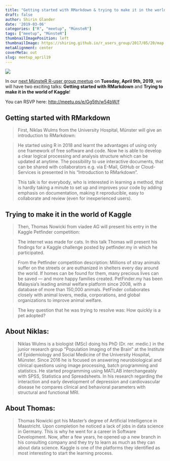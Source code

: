 ```yaml
---
title: "Getting started with RMarkdown & trying to make it in the world of Kaggle. Join MünsteR for our next meetup!"
draft: false
author: Shirin Glander
date: '2019-03-06'
categories: ["R", "meetup", "MünsteR"]
tags: ["meetup", "MünsteR"]
thumbnailImagePosition: left
thumbnailImage: https://shiring.github.io/r_users_group/2017/05/20/map.png
metaAlignment: center
coverMeta: out
slug: meetup_april19
---
```


![](https://shiring.github.io/r_users_group/2017/05/20/map.png)

In our [next MünsteR R-user group meetup](http://meetu.ps/e/Gsh9F/w54bW/f) on **Tuesday, April 9th, 2019**, we will have two exciting talks: **Getting started with RMarkdown** and **Trying to make it in the world of Kaggle**!

You can RSVP here: [http://meetu.ps/e/Gg5th/w54bW/f](http://meetu.ps/e/Gsh9F/w54bW/f)

## Getting started with RMarkdown

> First, Niklas Wulms from the University Hospital, Münster will give an introduction to RMarkdown:

> He started using R in 2018 and learnt the advantages of using only one framework of free software and code. Now he is able to develop a clear logical processing and analysis structure which can be updated at anytime. The possibility to use interactive documents, that can be shared with collaborators e.g. via E-Mail, GitHub or Cloud-Services is presented in his "Introduction to RMarkdown".

> This talk is for everybody, who is interested in learning a method, that is hardly taking a minute to set up and improves your code by adding emphasis on documentation, making it reproducible, easy to collaborate and review (even for inexperienced users).

## Trying to make it in the world of Kaggle

> Then, Thomas Nowicki from viadee AG will present his entry in the Kaggle Petfinder competition:

> The internet was made for cats. In this talk Thomas will present his findings for a Kaggle challenge posted by petfinder.my in which he participated.

> From the Petfinder competition description:
Millions of stray animals suffer on the streets or are euthanized in shelters every day around the world. If homes can be found for them, many precious lives can be saved — and more happy families created.
PetFinder.my has been Malaysia’s leading animal welfare platform since 2008, with a database of more than 150,000 animals. PetFinder collaborates closely with animal lovers, media, corporations, and global organizations to improve animal welfare.

> The key question that he was trying to resolve was: How quickly is a pet adopted?

## About Niklas:

> Niklas Wulms is a biologist (MSc) doing his PhD (Dr. rer. medic.) in the junior research group "Population Imaging of the Brain" at the Institute of Epidemiology and Social Medicine of the University Hospital, Münster.
Since 2016 he is focused on answering neurobiological and clinical questions using image processing, batch programming and statistics. He started programming using MATLAB interchangeably with SPSS, Statistica and Spreadsheets. In his research regarding the interaction and early development of depression and cardiovascular disease he compares clinical and behavioral parameters with structural and functional MRI.

## About Thomas:

> Thomas Nowicki got his Master’s degree of Artificial Intelligence in Maastricht. Upon completion he noticed a lack of jobs in data science in Germany. This is why he went for a career in Software Development. Now, after a few years, he opened up a new branch in his consulting company and they try to learn as much as they can about data science. Kaggle is one of the platforms they identified as most interesting to start the learning process.